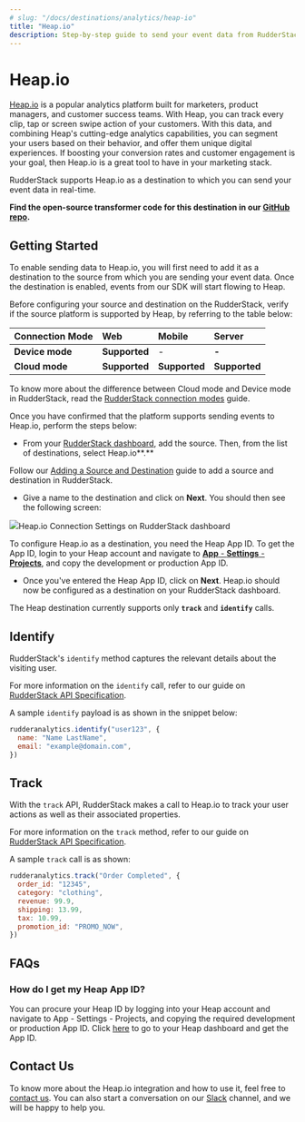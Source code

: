 ```yaml
---
# slug: "/docs/destinations/analytics/heap-io"
title: "Heap.io"
description: Step-by-step guide to send your event data from RudderStack to Heap.io.
---
```


# Heap.io

[Heap.io](https://heap.io/) is a popular analytics platform built for marketers, product managers, and customer success teams. With Heap, you can track every clip, tap or screen swipe action of your customers. With this data, and combining Heap's cutting-edge analytics capabilities, you can segment your users based on their behavior, and offer them unique digital experiences. If boosting your conversion rates and customer engagement is your goal, then Heap.io is a great tool to have in your marketing stack.

RudderStack supports Heap.io as a destination to which you can send your event data in real-time.

<div class="successBlock">

  **Find the open-source transformer code for this destination in our <a href="https://github.com/rudderlabs/rudder-transformer/tree/master/v0/destinations/heap">GitHub repo</a>.**
</div>

## Getting Started

To enable sending data to Heap.io, you will first need to add it as a destination to the source from which you are sending your event data. Once the destination is enabled, events from our SDK will start flowing to Heap.

Before configuring your source and destination on the RudderStack, verify if the source platform is supported by Heap, by referring to the table below:

| **Connection Mode** | **Web**       | **Mobile**    | **Server**    |
| :------------------ | :------------ | :------------ | :------------ |
| **Device mode**     | **Supported** | -             | **-**         |
| **Cloud mode**      | **Supported** | **Supported** | **Supported** |

<div class="infoBlock">

To know more about the difference between Cloud mode and Device mode in RudderStack, read the <a href="https://rudderstack.com/docs/connections/rudderstack-connection-modes/">RudderStack connection modes</a> guide.

</div>

Once you have confirmed that the platform supports sending events to Heap.io, perform the steps below:

- From your [RudderStack dashboard](https://app.rudderstack.com/signup?type=freetrial), add the source. Then, from the list of destinations, select Heap.io**.**

<div class="infoBlock">

Follow our <a href="https://rudderstack.com/docs/connections/adding-source-and-destination-rudderstack/">Adding a Source and Destination</a> guide to add a source and destination in RudderStack.

</div>

- Give a name to the destination and click on **Next**. You should then see the following screen:

<img src="../../../../images/assets/screen-shot-2020-12-03-at-2.20.59-pm.png" /><span class="imageTitle">Heap.io Connection Settings on RudderStack dashboard</span>

To configure Heap.io as a destination, you need the Heap App ID. To get the App ID, login to your Heap account and navigate to [**App** - **Settings** - **Projects**](https://heapanalytics.com/app/settings/projects), and copy the development or production App ID.

- Once you've entered the Heap App ID, click on **Next**. Heap.io should now be configured as a destination on your RudderStack dashboard.

<div class="infoBlock">

The Heap destination currently supports only **<code class="inline-code">track</code>** and **<code class="inline-code">identify</code>** calls.

</div>

## Identify

RudderStack's `identify` method captures the relevant details about the visiting user.

<div class="infoBlock">

For more information on the <code class="inline-code">identify</code> call, refer to our guide on <a href="../../rudderstack-api">RudderStack API Specification</a>.

</div>

A sample `identify` payload is as shown in the snippet below:

```javascript
rudderanalytics.identify("user123", {
  name: "Name LastName",
  email: "example@domain.com",
})
```

## Track

With the `track` API, RudderStack makes a call to Heap.io to track your user actions as well as their associated properties.

<div class="infoBlock">

For more information on the <code class="inline-code">track</code> method, refer to our guide on <a href="../../rudderstack-api">RudderStack API Specification</a>.

</div>

A sample `track` call is as shown:

```javascript
rudderanalytics.track("Order Completed", {
  order_id: "12345",
  category: "clothing",
  revenue: 99.9,
  shipping: 13.99,
  tax: 10.99,
  promotion_id: "PROMO_NOW",
})
```

## FAQs

### How do I get my Heap App ID?

You can procure your Heap ID by logging into your Heap account and navigate to App - Settings - Projects, and copying the required development or production App ID. Click [here](https://heapanalytics.com/app/settings/projects) to go to your Heap dashboard and get the App ID.

## Contact Us

To know more about the Heap.io integration and how to use it, feel free to [contact us](mailto:%20docs@rudderstack.com). You can also start a conversation on our [Slack](https://rudderstack.com/join-rudderstack-slack-community) channel, and we will be happy to help you.
